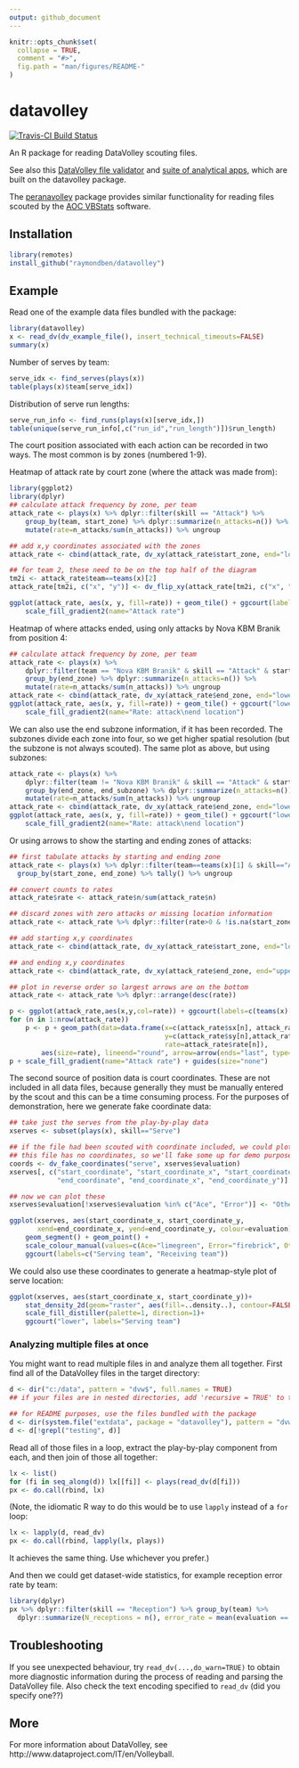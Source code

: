 ```yaml
---
output: github_document
---
```


<!-- README.md is generated from README.Rmd. Please edit that file -->

```r
knitr::opts_chunk$set(
  collapse = TRUE,
  comment = "#>",
  fig.path = "man/figures/README-"
)
```

# datavolley

[![Travis-CI Build Status](https://travis-ci.org/raymondben/datavolley.svg?branch=master)](https://travis-ci.org/raymondben/datavolley)

An R package for reading DataVolley scouting files.

See also this [DataVolley file validator](https://apps.untan.gl/dvalidate/) and [suite of analytical apps](https://apps.untan.gl/), which are built on the datavolley package.

The [peranavolley](https://github.com/raymondben/peranavolley) package provides similar functionality for reading files scouted by the [AOC VBStats](http://peranasports.com/software/vbstatshd/) software.

## Installation

```r
library(remotes)
install_github("raymondben/datavolley")
```

## Example

Read one of the example data files bundled with the package:
```r
library(datavolley)
x <- read_dv(dv_example_file(), insert_technical_timeouts=FALSE)
summary(x)
```

Number of serves by team:

```r
serve_idx <- find_serves(plays(x))
table(plays(x)$team[serve_idx])
```

Distribution of serve run lengths:

```r
serve_run_info <- find_runs(plays(x)[serve_idx,])
table(unique(serve_run_info[,c("run_id","run_length")])$run_length)
```

The court position associated with each action can be recorded in two ways. The most common is by zones (numbered 1-9).

Heatmap of attack rate by court zone (where the attack was made from):

```r
library(ggplot2)
library(dplyr)
## calculate attack frequency by zone, per team
attack_rate <- plays(x) %>% dplyr::filter(skill == "Attack") %>%
    group_by(team, start_zone) %>% dplyr::summarize(n_attacks=n()) %>%
    mutate(rate=n_attacks/sum(n_attacks)) %>% ungroup

## add x,y coordinates associated with the zones
attack_rate <- cbind(attack_rate, dv_xy(attack_rate$start_zone, end="lower"))

## for team 2, these need to be on the top half of the diagram
tm2i <- attack_rate$team==teams(x)[2]
attack_rate[tm2i, c("x", "y")] <- dv_flip_xy(attack_rate[tm2i, c("x", "y")])

ggplot(attack_rate, aes(x, y, fill=rate)) + geom_tile() + ggcourt(labels=teams(x)) +
    scale_fill_gradient2(name="Attack rate")
```

Heatmap of where attacks ended, using only attacks by Nova KBM Branik from position 4:
```r
## calculate attack frequency by zone, per team
attack_rate <- plays(x) %>% 
    dplyr::filter(team == "Nova KBM Branik" & skill == "Attack" & start_zone == 4) %>%
    group_by(end_zone) %>% dplyr::summarize(n_attacks=n()) %>%
    mutate(rate=n_attacks/sum(n_attacks)) %>% ungroup
attack_rate <- cbind(attack_rate, dv_xy(attack_rate$end_zone, end="lower"))
ggplot(attack_rate, aes(x, y, fill=rate)) + geom_tile() + ggcourt("lower", labels = NULL) +
    scale_fill_gradient2(name="Rate: attack\nend location")
```

We can also use the end subzone information, if it has been recorded. The subzones divide each zone into four, so we get higher spatial resolution (but the subzone is not always scouted). The same plot as above, but using subzones:

```r
attack_rate <- plays(x) %>% 
    dplyr::filter(team != "Nova KBM Branik" & skill == "Attack" & start_zone == 4 & !is.na(end_subzone)) %>%
    group_by(end_zone, end_subzone) %>% dplyr::summarize(n_attacks=n()) %>%
    mutate(rate=n_attacks/sum(n_attacks)) %>% ungroup
attack_rate <- cbind(attack_rate, dv_xy(attack_rate$end_zone, end="lower", subzones = attack_rate$end_subzone))
ggplot(attack_rate, aes(x, y, fill=rate)) + geom_tile() + ggcourt("lower", labels = NULL) +
    scale_fill_gradient2(name="Rate: attack\nend location")
```


Or using arrows to show the starting and ending zones of attacks:

```r
## first tabulate attacks by starting and ending zone
attack_rate <- plays(x) %>% dplyr::filter(team==teams(x)[1] & skill=="Attack") %>%
  group_by(start_zone, end_zone) %>% tally() %>% ungroup

## convert counts to rates
attack_rate$rate <- attack_rate$n/sum(attack_rate$n)

## discard zones with zero attacks or missing location information
attack_rate <- attack_rate %>% dplyr::filter(rate>0 & !is.na(start_zone) & !is.na(end_zone))

## add starting x,y coordinates
attack_rate <- cbind(attack_rate, dv_xy(attack_rate$start_zone, end="lower", xynames=c("sx","sy")))

## and ending x,y coordinates
attack_rate <- cbind(attack_rate, dv_xy(attack_rate$end_zone, end="upper", xynames=c("ex","ey")))

## plot in reverse order so largest arrows are on the bottom
attack_rate <- attack_rate %>% dplyr::arrange(desc(rate))

p <- ggplot(attack_rate,aes(x,y,col=rate)) + ggcourt(labels=c(teams(x)[1],""))
for (n in 1:nrow(attack_rate))
    p <- p + geom_path(data=data.frame(x=c(attack_rate$sx[n], attack_rate$ex[n]),
                                       y=c(attack_rate$sy[n],attack_rate$ey[n]),
                                       rate=attack_rate$rate[n]),
        aes(size=rate), lineend="round", arrow=arrow(ends="last", type="closed"))
p + scale_fill_gradient(name="Attack rate") + guides(size="none")
```

The second source of position data is court coordinates. These are not included in all data files, because generally they must be manually entered by the scout and this can be a time consuming process. For the purposes of demonstration, here we generate fake coordinate data:

```r
## take just the serves from the play-by-play data
xserves <- subset(plays(x), skill=="Serve")

## if the file had been scouted with coordinate included, we could plot them directly
## this file has no coordinates, so we'll fake some up for demo purposes
coords <- dv_fake_coordinates("serve", xserves$evaluation)
xserves[, c("start_coordinate", "start_coordinate_x", "start_coordinate_y",
            "end_coordinate", "end_coordinate_x", "end_coordinate_y")] <- coords

## now we can plot these
xserves$evaluation[!xserves$evaluation %in% c("Ace", "Error")] <- "Other"

ggplot(xserves, aes(start_coordinate_x, start_coordinate_y,
       xend=end_coordinate_x, yend=end_coordinate_y, colour=evaluation))+
    geom_segment() + geom_point() +
    scale_colour_manual(values=c(Ace="limegreen", Error="firebrick", Other="dodgerblue")) +
    ggcourt(labels=c("Serving team", "Receiving team"))
```

We could also use these coordinates to generate a heatmap-style plot of serve location:

```r
ggplot(xserves, aes(start_coordinate_x, start_coordinate_y))+
    stat_density_2d(geom="raster", aes(fill=..density..), contour=FALSE)+
    scale_fill_distiller(palette=1, direction=1)+
    ggcourt("lower", labels="Serving team")
```

### Analyzing multiple files at once

You might want to read multiple files in and analyze them all together. First find all of the DataVolley files in the target directory:

```r
d <- dir("c:/data", pattern = "dvw$", full.names = TRUE)
## if your files are in nested directories, add 'recursive = TRUE' to the arguments
```

```r
## for README purposes, use the files bundled with the package
d <- dir(system.file("extdata", package = "datavolley"), pattern = "dvw$", full.names = TRUE)
d <- d[!grepl("testing", d)]
```

Read all of those files in a loop, extract the play-by-play component from each, and then join of those all together:

```r
lx <- list()
for (fi in seq_along(d)) lx[[fi]] <- plays(read_dv(d[fi]))
px <- do.call(rbind, lx)
```

(Note, the idiomatic R way to do this would be to use `lapply` instead of a `for` loop:
```r
lx <- lapply(d, read_dv)
px <- do.call(rbind, lapply(lx, plays))
```
It achieves the same thing. Use whichever you prefer.)

And then we could get dataset-wide statistics, for example reception error rate by team:
```r
library(dplyr)
px %>% dplyr::filter(skill == "Reception") %>% group_by(team) %>% 
  dplyr::summarize(N_receptions = n(), error_rate = mean(evaluation == "Error", na.rm = TRUE))
```


## Troubleshooting

If you see unexpected behaviour, try `read_dv(...,do_warn=TRUE)` to obtain more diagnostic information during the process of reading and parsing the DataVolley file. Also check the text encoding specified to `read_dv` (did you specify one??)


## More

For more information about DataVolley, see http://www.dataproject.com/IT/en/Volleyball.

